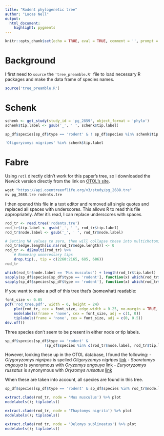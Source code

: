```yaml
---
title: "Rodent phylogenetic tree"
author: "Lucas Nell"
output:
  html_document:
    highlight: pygments
---
```


```r
knitr::opts_chunk$set(echo = TRUE, eval = TRUE, comment = '', prompt = FALSE)
```


# Background








I first need to `source` the `'tree_preamble.R'` file to load necessary R packages and 
make the data frame of species names.

```r
source('tree_preamble.R')
```





# Schenk

```r
schenk <- get_study(study_id = 'pg_2859', object_format = 'phylo')
schenk$tip.label <- gsub('_', ' ', schenk$tip.label)

sp_df$species[sp_df$type == 'rodent' & ! sp_df$species %in% schenk$tip.label]

'Oligoryzomys nigripes' %in% schenk$tip.label


```



# Fabre

Using `rotl` directly didn't work for this paper's tree, so I downloaded the Newick 
version directly from the link on 
[OTOL's site](https://tree.opentreeoflife.org/curator/study/view/pg_2688/?tab=metadata).

```r
wget "https://api.opentreeoflife.org/v3/study/pg_2688.tre"
mv pg_2688.tre rodents.tre
```

I then opened this file in a text editor and removed all single quotes and replaced all
spaces with underscores. This allows R to read this file appropriately. After it's read,
I can replace underscores with spaces.

```r
rod_tr <- read.tree('rodents.tre')
rod_tr$tip.label <- gsub('_', ' ', rod_tr$tip.label)
rod_tr$node.label <- gsub('_', ' ', rod_tr$node.label)

# Setting NA values to zero, then will collapse these into multichotomies
rod_tr$edge.length[is.na(rod_tr$edge.length)] <- 0
rod_tr <- di2multi(rod_tr) %>% 
    # Removing unnecessary tips
    drop.tip(., tip = c(2260:2165, 685, 686))
rod_tr

which(rod_tr$node.label == 'Mus musculus') + length(rod_tr$tip.label)
sapply(sp_df$species[sp_df$type == 'rodent'], function(x) which(rod_tr$tip.label == x)[1])
sapply(sp_df$species[sp_df$type == 'rodent'], function(x) which(rod_tr$node.label == x)[1])
```



If you want to make a pdf of this tree that's (somewhat) readable:
```r
font_size <- 0.05
pdf('rod_tree.pdf', width = 6, height = 24)
    plot(rod_tr, cex = font_size, edge.width = 0.25, no.margin = TRUE, label.offset = 0.5)
    nodelabels(frame = 'none', cex = font_size, adj = c(1, 0))
    tiplabels(frame = 'none', cex = font_size, adj = c(0, 0.5))
dev.off()
```

Three species don't seem to be present in either node or tip labels.

```r
sp_df$species[sp_df$type == 'rodent' & 
                  !sp_df$species %in% c(rod_tr$node.label, rod_tr$tip.label)]
```


However, looking these up in the OTOL database, I found the following:
- *Olygoryzomys nigripes* is spelled *Oligoryzomys nigripes*
  [link](https://tree.opentreeoflife.org/taxonomy/browse?id=752853)
- *Sooretamys angouya* is synonymous with *Oryzomys angouya*
  [link](https://tree.opentreeoflife.org/taxonomy/browse?id=1039661)
- *Euryoryzomys russatus* is synonymous with *Oryzomys russatus*
  [link](https://tree.opentreeoflife.org/taxonomy/browse?id=739)

When these are taken into account, all species are found in this tree.

```r

sp_df$species[sp_df$type == 'rodent' & sp_df$species %in% rod_tr$node.label]

extract.clade(rod_tr, node = 'Mus musculus') %>% plot
nodelabels(); tiplabels()

extract.clade(rod_tr, node = 'Thaptomys nigrita') %>% plot
nodelabels(); tiplabels()

extract.clade(rod_tr, node = 'Delomys sublineatus') %>% plot
nodelabels(); tiplabels()
```





